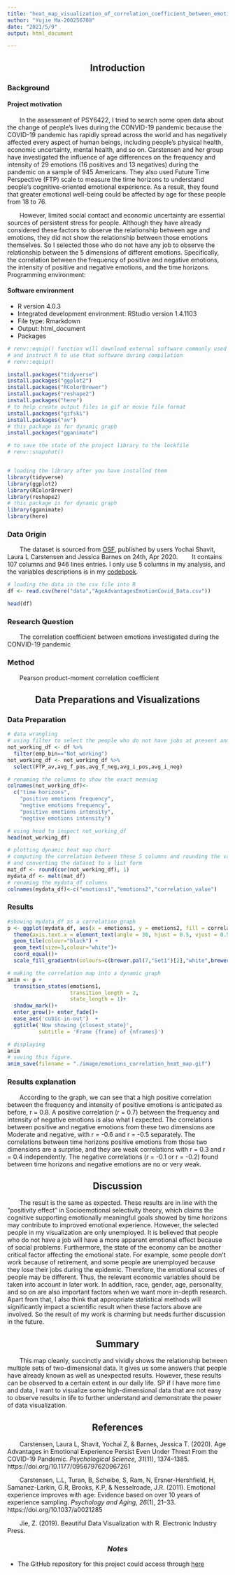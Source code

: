 ```yaml
---
title: "heat_map_visualization_of_correlation_coefficient_between_emotions_during_COVID-19_pandemic"
author: "Yujie Ma-200256708"
date: "2021/5/9"
output: html_document

---
```



<center><h2>Introduction</h2></center> 
<h3>Background</h3>
<h4>Project motivation</h4>

&emsp;&emsp;In the assessment of PSY6422, I tried to search some open data about the change of people's lives during the CONVID-19 pandemic because the COVID-19 pandemic has rapidly spread across the world and has negatively affected every aspect of human beings, including people's physical health, economic uncertainty, mental health, and so on. Carstensen and her group have investigated the influence of age differences on the frequency and intensity of 29 emotions (16 positives and 13 negatives) during the pandemic on a sample of 945 Americans. They also used Future Time Perspective (FTP) scale to measure the time horizons to understand people's cognitive-oriented emotional experience. As a result, they found that greater emotional well-being could be affected by age for these people from 18 to 76.

&emsp;&emsp;However, limited social contact and economic uncertainty are essential sources of persistent stress for people. Although they have already considered these factors to observe the relationship between age and emotions, they did not show the relationship between those emotions themselves. So I selected those who do not have any job to observe the relationship between the 5 dimensions of different emotions. Specifically, the correlation between the frequency of positive and negative emotions, the intensity of positive and negative emotions, and the time horizons.  
Programming environment:

<h4>Software environment</h4>

* R version 4.0.3 
* Integrated development environment: RStudio version 1.4.1103 
* File type: Rmarkdown
* Output: html_document 
* Packages 

```r

# renv::equip() function will download external software commonly used when compiling R packages from sources,  
# and instruct R to use that software during compilation
# renv::equip()

install.packages("tidyverse")
install.packages("ggplot2")
install.packages("RColorBrewer")
install.packages("reshape2")
install.packages("here")
# to help create output files in gif or movie file format
install.packages("gifski")
install.packages("av")
# this package is for dynamic graph
install.packages("gganimate")

# to save the state of the project library to the lockfile
# renv::snapshot()


# loading the library after you have installed them
library(tidyverse)
library(ggplot2)
library(RColorBrewer)
library(reshape2)
# this package is for dynamic graph
library(gganimate)
library(here)

```

<h3>Data Origin</h3>
&emsp;&emsp;The dataset is sourced from [OSF](https://osf.io/zpfya/), published by users Yochai Shavit, Laura L Carstensen and Jessica Barnes on 24th, Apr 2020.
&emsp;&emsp;It contains 107 columns and 946 lines entries. I only use 5 columns in my analysis, and the variables descriptions is in my [codebook](https://github.com/JJYma79/JJYma79.github.io/blob/main/docs/codebook.Rmd).

```r

# loading the data in the csv file into R 
df <- read.csv(here("data","AgeAdvantagesEmotionCovid_Data.csv"))

head(df)

```

<h3>Research Question</h3>

&emsp;&emsp;The correlation coefficient between emotions investigated during the CONVID-19 pandemic

<h3>Method</h3> 

&emsp;&emsp;Pearson product-moment correlation coefficient

<center><h2>Data Preparations and Visualizations</h2></center> 

<h3>Data Preparation</h3>

```r

# data wrangling
# using filter to select the people who do not have jobs at present and choose 5 columns including FTP_av, avg_f_pos, avg_f_neg, avg_i_pos and avg_i_neg
not_working_df <- df %>% 
  filter(emp_bin=="Not_working") 
not_working_df <- not_working_df %>% 
  select(FTP_av,avg_f_pos,avg_f_neg,avg_i_pos,avg_i_neg)

# renaming the columns to show the exact meaning
colnames(not_working_df)<-
  c("time horizons",
    "positive emotions frequency",
    "negtive emotions frequency",
    "positive emotions intensity",
    "negtive emotions intensity")

# using head to inspect not_working_df
head(not_working_df)

# plotting dynamic heat map chart
# computing the correlation between these 5 columns and rounding the values in its first argument to the specified number of decimal places
# and converting the dataset to a list form
mat_df <- round(cor(not_working_df), 1)
mydata_df <- melt(mat_df)
# renaming the mydata_df columns
colnames(mydata_df)<-c("emotions1","emotions2","correlation_value")

```

<h3>Results</h3>

```r

#showing mydata_df as a correlation graph
p <- ggplot(mydata_df, aes(x = emotions1, y = emotions2, fill = correlation_value,label=correlation_value)) +
  theme(axis.text.x = element_text(angle = 30, hjust = 0.5, vjust = 0.5)) +
  geom_tile(colour="black") +
  geom_text(size=3,colour="white")+
  coord_equal()+
  scale_fill_gradientn(colours=c(brewer.pal(7,"Set1")[2],"white",brewer.pal(7,"Set1")[1]),na.value=NA)

# making the correlation map into a dynamic graph
anim <- p + 
  transition_states(emotions1,
                    transition_length = 2,
                    state_length = 1)+ 
  shadow_mark()+
  enter_grow()+ enter_fade()+
  ease_aes('cubic-in-out')  + 
  ggtitle('Now showing {closest_state}',
          subtitle = 'Frame {frame} of {nframes}')

# displaying
anim
# saving this figure.    
anim_save(filename = "./image/emotions_correlation_heat_map.gif")

```

<h3>Results explanation</h3>
&emsp;&emsp;According to the graph, we can see that a high positive correlation between the frequency and intensity of positive emotions is anticipated as before, r = 0.8. A positive correlation (r = 0.7) between the frequency and intensity of negative emotions is also what I expected. The correlations between positive and negative emotions from these two dimensions are Moderate and negative, with r = -0.6 and r = -0.5 separately. The correlations between time horizons positive emotions from those two dimensions are a surprise, and they are weak correlations with r = 0.3 and r = 0.4 independently. The negative correlations (r = -0.1 or r = -0.2) found between time horizons and negative emotions are no or very weak.



<center><h2>Discussion</h2></center>  

&emsp;&emsp;The result is the same as expected. These results are in line with the "positivity effect" in Socioemotional selectivity theory, which claims the cognitive supporting emotionally meaningful goals showed by time horizons may contribute to improved emotional experience. However, the selected people in my visualization are only unemployed. It is believed that people who do not have a job will have a more apparent emotional effect because of social problems. Furthermore, the state of the economy can be another critical factor affecting the emotional state. For example, some people don't work because of retirement, and some people are unemployed because they lose their jobs during the epidemic. Therefore, the emotional scores of people may be different. Thus, the relevant economic variables should be taken into account in later work. In addition, race, gender, age, personality, and so on are also important factors when we want more in-depth research. Apart from that, I also think that appropriate statistical methods will significantly impact a scientific result when these factors above are involved. So the result of my work is charming but needs further discussion in the future. 

<center><h2>Summary</h2></center> 

&emsp;&emsp;This map cleanly, succinctly and vividly shows the relationship between multiple sets of two-dimensional data. It gives us some answers that people have already known as well as unexpected results. However, these results can be observed to a certain extent in our daily life. SP if I have more time and data, I want to visualize some high-dimensional data that are not easy to observe results in life to further understand and demonstrate the power of data visualization.

<center><h2>References</h2></center> 

&emsp;&emsp;Carstensen, Laura L, Shavit, Yochai Z, & Barnes, Jessica T. (2020). Age Advantages in Emotional Experience Persist Even Under Threat From the COVID-19 Pandemic. <i>Psychological Science, 31</i>(11), 1374–1385. https://doi.org/10.1177/0956797620967261

&emsp;&emsp;Carstensen, L.L, Turan, B, Scheibe, S, Ram, N, Ersner-Hershfield, H, Samanez-Larkin, G.R, Brooks, K.P, & Nesselroade, J.R. (2011). Emotional experience improves with age: Evidence based on over 10 years of experience sampling. <i>Psychology and Aging, 26</i>(1), 21–33. https://doi.org/10.1037/a0021285

&emsp;&emsp;Jie, Z. (2019). Beautiful Data Visualization with R. Electronic Industry Press.

<center><h3><i>Notes</i></h3></center>
* The GitHub repository for this project could access through [here](https://github.com/JJYma79/JJYma79.github.io)

